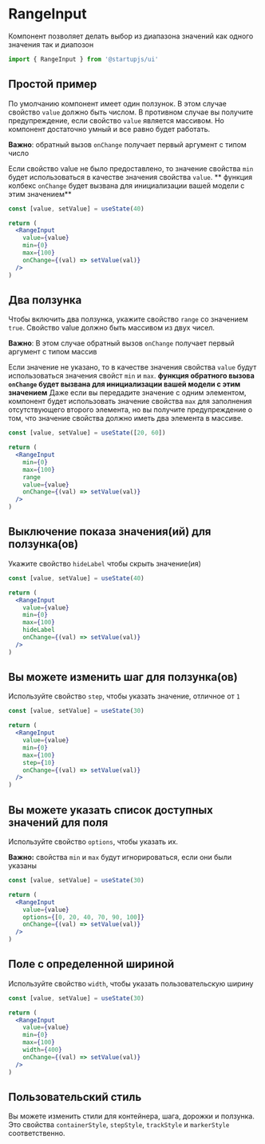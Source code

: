 
# RangeInput

Компонент позволяет делать выбор из диапазона значений как одного значения так и диапозон

```jsx
import { RangeInput } from '@startupjs/ui'
```

## Простой пример
По умолчанию компонент имеет один ползунок. В этом случае свойство `value` должно быть числом. В противном случае вы получите предупреждение, если свойство `value` является массивом. Но компонент достаточно умный и все равно будет работать.

**Важно**: обратный вызов `onChange` получает первый аргумент с типом число

Если свойство value не было предоставлено, то значение свойства `min` будет использоваться в качестве значения свойства `value`. ** функция колбекс `onChange` будет вызвана для инициализации вашей модели с этим значением**

```jsx example
const [value, setValue] = useState(40)

return (
  <RangeInput
    value={value}
    min={0}
    max={100}
    onChange={(val) => setValue(val)}
  />
)
```

## Два ползунка
Чтобы включить два ползунка, укажите свойство `range` со значением `true`.
Свойство value должно быть массивом из двух чисел.

**Важно**: В этом случае обратный вызов `onChange` получает первый аргумент с типом массив

Если значение не указано, то в качестве значения свойства `value` будут использоваться значения свойст `min` и `max`.
**функция обратного вызова `onChange` будет вызвана для инициализации вашей модели с этим значением**
Даже если вы передадите значение с одним элементом, компонент будет использовать значение свойства `max` для заполнения отсутствующего второго элемента, но вы получите предупреждение о том, что значение свойства должно иметь два элемента в массиве.

```jsx example
const [value, setValue] = useState([20, 60])

return (
  <RangeInput
    min={0}
    max={100}
    range
    value={value}
    onChange={(val) => setValue(val)}
  />
)
```

## Выключение показа значения(ий) для ползунка(ов)

Укажите свойство `hideLabel` чтобы скрыть значение(ия)

```jsx example
const [value, setValue] = useState(40)

return (
  <RangeInput
    value={value}
    min={0}
    max={100}
    hideLabel
    onChange={(val) => setValue(val)}
  />
)
```

## Вы можете изменить шаг для ползунка(ов)

Используйте свойство `step`, чтобы указать значение, отличное от `1`

```jsx example
const [value, setValue] = useState(30)

return (
  <RangeInput
    value={value}
    min={0}
    max={100}
    step={10}
    onChange={(val) => setValue(val)}
  />
)
```

## Вы можете указать список доступных значений для поля

Используйте свойство `options`, чтобы указать их.

**Важно:** свойства `min` и `max` будут игнорироваться, если они были указаны

```jsx example
const [value, setValue] = useState(30)

return (
  <RangeInput
    value={value}
    options={[0, 20, 40, 70, 90, 100]}
    onChange={(val) => setValue(val)}
  />
)
```

## Поле с определенной шириной

Используйте свойство `width`, чтобы указать пользовательскую ширину

```jsx example
const [value, setValue] = useState(30)

return (
  <RangeInput
    value={value}
    min={0}
    max={100}
    width={400}
    onChange={(val) => setValue(val)}
  />
)
```

## Пользовательский стиль

Вы можете изменить стили для контейнера, шага, дорожки и ползунка.
Это свойства `containerStyle`, `stepStyle`, `trackStyle` и `markerStyle` соответственно.
